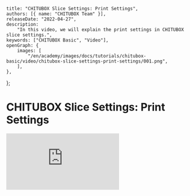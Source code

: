 	title: "CHITUBOX Slice Settings: Print Settings",
	authors: [{ name: "CHITUBOX Team" }],
	releaseDate: "2022-04-27",
	description:
		"In this video, we will explain the print settings in CHITUBOX slice settings.",
	keywords: ["CHITUBOX Basic", "Video"],
	openGraph: {
		images: [
			"/en/academy/images/docs/tutorials/chitubox-basic/video/chitubox-slice-settings-print-settings/001.png",
		],
	},
};

# CHITUBOX Slice Settings: Print Settings

<YouTubeVideoContainer>
	<iframe
		src="https://www.youtube.com/embed/2mOmkRyrQSE"
		scrolling="no"
		border="0"
		frameborder="no"
		framespacing="0"
		allowfullscreen="true"
	></iframe>
</YouTubeVideoContainer>
